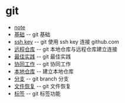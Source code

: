 = git =
* [[git/note|note]]
* [[git/fundamentals|基础]] -- git 基础
* [[git/ssh_key|ssh key]] -- git 使用 ssh key 连接 github.com
* [[git/remote_repository|远程仓库]] -- git 本地仓库与远程仓库建立连接
* [[git/best_practice|最佳实践]] -- git 最佳实践
* [[git/co_work|协同工作]] -- git 协同工作
* [[git/create_repository|本地仓库]] -- 建立本地仓库
* [[git/branch|分支]] -- git branch 分支
* [[git/recover_file|文件恢复]] -- git 文件恢复
* [[git/tag|标签]] -- git 标签功能

